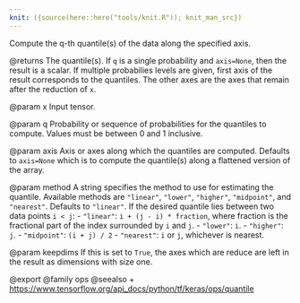 ```yaml
---
knit: ({source(here::here("tools/knit.R")); knit_man_src})
---
```

Compute the q-th quantile(s) of the data along the specified axis.

@returns
The quantile(s). If `q` is a single probability and `axis=None`, then
the result is a scalar. If multiple probabilies levels are given, first
axis of the result corresponds to the quantiles. The other axes are the
axes that remain after the reduction of `x`.

@param x
Input tensor.

@param q
Probability or sequence of probabilities for the quantiles to
compute. Values must be between 0 and 1 inclusive.

@param axis
Axis or axes along which the quantiles are computed. Defaults to
`axis=None` which is to compute the quantile(s) along a flattened
version of the array.

@param method
A string specifies the method to use for estimating the
quantile. Available methods are `"linear"`, `"lower"`, `"higher"`,
`"midpoint"`, and `"nearest"`. Defaults to `"linear"`.
If the desired quantile lies between two data points `i < j`:
- `"linear"`: `i + (j - i) * fraction`, where fraction is the
    fractional part of the index surrounded by `i` and `j`.
- `"lower"`: `i`.
- `"higher"`: `j`.
- `"midpoint"`: `(i + j) / 2`
- `"nearest"`: `i` or `j`, whichever is nearest.

@param keepdims
If this is set to `True`, the axes which are reduce
are left in the result as dimensions with size one.

@export
@family ops
@seealso
+ <https://www.tensorflow.org/api_docs/python/tf/keras/ops/quantile>
